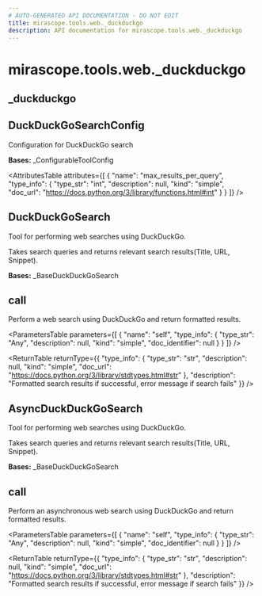 ```yaml
---
# AUTO-GENERATED API DOCUMENTATION - DO NOT EDIT
title: mirascope.tools.web._duckduckgo
description: API documentation for mirascope.tools.web._duckduckgo
---
```


# mirascope.tools.web._duckduckgo

## <ApiType type="Module" path="tools/web/duckduckgo" symbolName="_duckduckgo" /> _duckduckgo

## <ApiType type="Class" path="tools/web/duckduckgo" symbolName="DuckDuckGoSearchConfig" /> DuckDuckGoSearchConfig

Configuration for DuckDuckGo search

**Bases:** _ConfigurableToolConfig

<AttributesTable
  attributes={[
  {
    "name": "max_results_per_query",
    "type_info": {
      "type_str": "int",
      "description": null,
      "kind": "simple",
      "doc_url": "https://docs.python.org/3/library/functions.html#int"
    }
  }
]}
/>


## <ApiType type="Class" path="tools/web/duckduckgo" symbolName="DuckDuckGoSearch" /> DuckDuckGoSearch

Tool for performing web searches using DuckDuckGo.

Takes search queries and returns relevant search results(Title, URL, Snippet).

**Bases:** _BaseDuckDuckGoSearch

## <ApiType type="Function" path="tools/web/duckduckgo" symbolName="call" /> call

Perform a web search using DuckDuckGo and return formatted results.

<ParametersTable
  parameters={[
  {
    "name": "self",
    "type_info": {
      "type_str": "Any",
      "description": null,
      "kind": "simple",
      "doc_identifier": null
    }
  }
]}
/>

<ReturnTable
  returnType={{
  "type_info": {
    "type_str": "str",
    "description": null,
    "kind": "simple",
    "doc_url": "https://docs.python.org/3/library/stdtypes.html#str"
  },
  "description": "Formatted search results if successful, error message if search fails"
}}
/>



## <ApiType type="Class" path="tools/web/duckduckgo" symbolName="AsyncDuckDuckGoSearch" /> AsyncDuckDuckGoSearch

Tool for performing web searches using DuckDuckGo.

Takes search queries and returns relevant search results(Title, URL, Snippet).

**Bases:** _BaseDuckDuckGoSearch

## <ApiType type="Function" path="tools/web/duckduckgo" symbolName="call" /> call

Perform an asynchronous web search using DuckDuckGo and return formatted results.

<ParametersTable
  parameters={[
  {
    "name": "self",
    "type_info": {
      "type_str": "Any",
      "description": null,
      "kind": "simple",
      "doc_identifier": null
    }
  }
]}
/>

<ReturnTable
  returnType={{
  "type_info": {
    "type_str": "str",
    "description": null,
    "kind": "simple",
    "doc_url": "https://docs.python.org/3/library/stdtypes.html#str"
  },
  "description": "Formatted search results if successful, error message if search fails"
}}
/>




